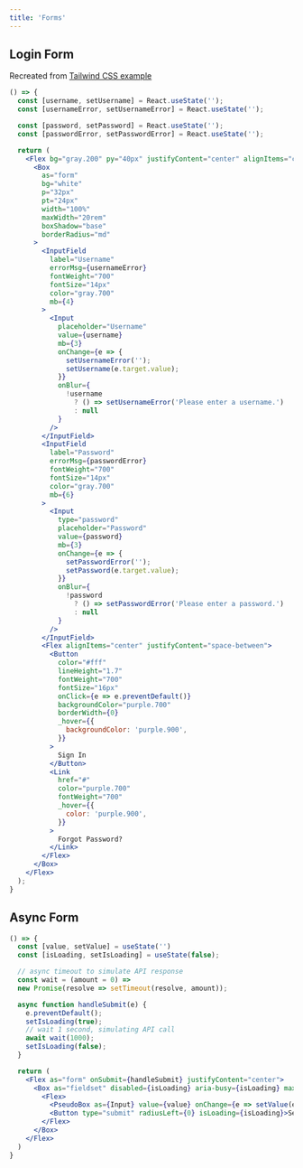 ```yaml
---
title: 'Forms'
---
```


## Login Form

Recreated from [Tailwind CSS example](https://tailwindcss.com/components/forms)

```jsx live
() => {
  const [username, setUsername] = React.useState('');
  const [usernameError, setUsernameError] = React.useState('');

  const [password, setPassword] = React.useState('');
  const [passwordError, setPasswordError] = React.useState('');

  return (
    <Flex bg="gray.200" py="40px" justifyContent="center" alignItems="center">
      <Box
        as="form"
        bg="white"
        p="32px"
        pt="24px"
        width="100%"
        maxWidth="20rem"
        boxShadow="base"
        borderRadius="md"
      >
        <InputField
          label="Username"
          errorMsg={usernameError}
          fontWeight="700"
          fontSize="14px"
          color="gray.700"
          mb={4}
        >
          <Input
            placeholder="Username"
            value={username}
            mb={3}
            onChange={e => {
              setUsernameError('');
              setUsername(e.target.value);
            }}
            onBlur={
              !username
                ? () => setUsernameError('Please enter a username.')
                : null
            }
          />
        </InputField>
        <InputField
          label="Password"
          errorMsg={passwordError}
          fontWeight="700"
          fontSize="14px"
          color="gray.700"
          mb={6}
        >
          <Input
            type="password"
            placeholder="Password"
            value={password}
            mb={3}
            onChange={e => {
              setPasswordError('');
              setPassword(e.target.value);
            }}
            onBlur={
              !password
                ? () => setPasswordError('Please enter a password.')
                : null
            }
          />
        </InputField>
        <Flex alignItems="center" justifyContent="space-between">
          <Button
            color="#fff"
            lineHeight="1.7"
            fontWeight="700"
            fontSize="16px"
            onClick={e => e.preventDefault()}
            backgroundColor="purple.700"
            borderWidth={0}
            _hover={{
              backgroundColor: 'purple.900',
            }}
          >
            Sign In
          </Button>
          <Link
            href="#"
            color="purple.700"
            fontWeight="700"
            _hover={{
              color: 'purple.900',
            }}
          >
            Forgot Password?
          </Link>
        </Flex>
      </Box>
    </Flex>
  );
}
```

## Async Form

```jsx live
() => {
  const [value, setValue] = useState('')
  const [isLoading, setIsLoading] = useState(false);

  // async timeout to simulate API response
  const wait = (amount = 0) =>
  new Promise(resolve => setTimeout(resolve, amount));

  async function handleSubmit(e) {
    e.preventDefault();
    setIsLoading(true);
    // wait 1 second, simulating API call
    await wait(1000);
    setIsLoading(false);
  }

  return (
    <Flex as="form" onSubmit={handleSubmit} justifyContent="center">
      <Box as="fieldset" disabled={isLoading} aria-busy={isLoading} maxWidth="600px">
        <Flex>
          <PseudoBox as={Input} value={value} onChange={e => setValue(e.target.value)} radiusRight={0} borderRight={0} _disabled={{ opacity: 0.4 }} />
          <Button type="submit" radiusLeft={0} isLoading={isLoading}>Search</Button>
        </Flex>
      </Box>
    </Flex>
  )
}
```